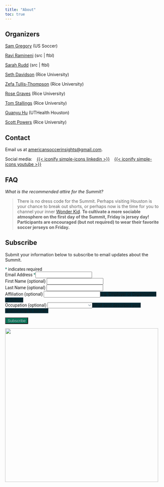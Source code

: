 ```yaml
---
title: "About"
toc: true
---
```


## Organizers

[Sam Gregory](https://www.samgregory.me/){target=_blank} (US Soccer)

[Ravi Ramineni](https://www.linkedin.com/in/ravi-ramineni-3798374/){target=_blank} (src | ftbl)

[Sarah Rudd](https://www.linkedin.com/in/sarahrudd/){target=_blank} (src | ftbl)

[Seth Davidson](https://www.linkedin.com/in/seth-davidson-834b80221/){target=_blank} (Rice University)

[Zefa Tullis-Thompson](https://www.linkedin.com/in/zefa-tullis-thompson-3773a424a/){target=_blank} (Rice University)

[Rose Graves](https://www.linkedin.com/in/rose-graves/){target=_blank} (Rice University)

[Tom Stallings](https://www.linkedin.com/in/tom-stallings-7b25a06/){target=_blank} (Rice University)

[Guanyu Hu](https://sites.google.com/site/nealguanyu/){target=_blank} (UTHealth Houston)

[Scott Powers](https://saberpowers.github.io/){target=_blank} (Rice University)

## Contact

Email us at [americansoccerinsights@gmail.com](mailto:americansoccerinsights@gmail.com).

Social media:
&ensp;
[{{< iconify simple-icons linkedin >}}](https://www.linkedin.com/company/americansoccerinsights/){target="_blank"}
&ensp;
[{{< iconify simple-icons youtube >}}](https://www.youtube.com/@ASISummit/){target="_blank"}

## FAQ

*What is the recommended attire for the Summit?*

> There is no dress code for the Summit. Perhaps visiting Houston is your chance to break out shorts, or perhaps now is the time for you to channel your inner [Wonder Kid](https://hips.hearstapps.com/hmg-prod/images/ted-lasso-nick-mohammed-nate-shelley-6447f31b9d4a7.jpg){target=_blank}. **To cultivate a more sociable atmosphere on the first day of the Summit, Friday is jersey day! Participants are encouraged (but not required) to wear their favorite soccer jerseys on Friday.**

## Subscribe

<p>Submit your information below to subscribe to email updates about the Summit.</p>
<div id="mc_embed_shell">
<link href="//cdn-images.mailchimp.com/embedcode/classic-061523.css" rel="stylesheet" type="text/css">
<style type="text/css">
/* All HTML code below came from MailChimp. We edited the styles below to match our website */
#mc_embed_signup {false; clear: left; font: 14px Roboto, sans-serif;}
#mc_embed_signup input{color: #ACB5BD;}
#mc_embed_signup select{color: #ACB5BD;}
#mc_embed_signup .asterisk {color: #077457;}
#mc_embed_signup .button {background-color: #077457;}
#mc_embed_signup .button:hover {background-color:#353A41;}
#mc_embed_signup .helper_text {background-color: #002B37;}
#mc_embed_signup #mce-success-response {color:#077457; display:none;}
#mc_embed_signup #mc-embedded-subscribe-form div.mce_inline_error {background-color: #002B37; color: #dc322f;}
#mc_embed_signup #mc-embedded-subscribe-form input.mce_inline_error {border:2px solid #dc322f;}
/* Add your own Mailchimp form style overrides in your site stylesheet or in this style block.
We recommend moving this block and the preceding CSS link to the HEAD of your HTML file. */
</style>
<div id="mc_embed_signup">
<form action="https://gmail.us17.list-manage.com/subscribe/post?u=8576aeb9674a114ef0fbd37f5&amp;id=fd73d82ed2&amp;f_id=00bcd9e3f0" method="post" id="mc-embedded-subscribe-form" name="mc-embedded-subscribe-form" class="validate" target="_blank">
<div id="mc_embed_signup_scroll">
<div class="indicates-required"><span class="asterisk">*</span> indicates required</div>
<div class="mc-field-group"><label for="mce-EMAIL">Email Address <span class="asterisk">*</span></label><input type="email" name="EMAIL" class="required email" id="mce-EMAIL" required="" value=""></div><div class="mc-field-group"><label for="mce-FNAME">First Name (optional) </label><input type="text" name="FNAME" class=" text" id="mce-FNAME" value=""></div><div class="mc-field-group"><label for="mce-LNAME">Last Name (optional) </label><input type="text" name="LNAME" class=" text" id="mce-LNAME" value=""></div><div class="mc-field-group"><label for="mce-MMERGE6">Affiliation (optional) </label><input type="text" name="MMERGE6" class=" text" id="mce-MMERGE6" value=""><span id="mce-MMERGE6-HELPERTEXT" class="helper_text">e.g. Employer or Organization or School</span></div><div class="mc-field-group"><label for="mce-MMERGE7">Occupation (optional) </label><select name="MMERGE7" class="" id="mce-MMERGE7"><option value=""></option><option value="Industry Professional">Industry Professional</option><option value="Writer/Journalist">Writer/Journalist</option><option value="Academic">Academic</option><option value="Student">Student</option><option value="Player">Player</option><option value="Coach">Coach</option><option value="Other">Other</option></select><span id="mce-MMERGE7-HELPERTEXT" class="helper_text">What best describes your relationship to soccer?</span></div>
<div id="mce-responses" class="clear foot">
<div class="response" id="mce-error-response" style="display: none;"></div>
<div class="response" id="mce-success-response" style="display: none;"></div>
</div>
<div aria-hidden="true" style="position: absolute; left: -5000px;">
/* real people should not fill this in and expect good things - do not remove this or risk form bot signups */
<input type="text" name="b_8576aeb9674a114ef0fbd37f5_fd73d82ed2" tabindex="-1" value="">
</div>
<div class="optionalParent">
<div class="clear foot">
<input type="submit" name="subscribe" id="mc-embedded-subscribe" class="button" value="Subscribe">
</div>
</div>
</div>
</form>
</div>
<script type="text/javascript" src="//s3.amazonaws.com/downloads.mailchimp.com/js/mc-validate.js"></script><script type="text/javascript">(function($) {window.fnames = new Array(); window.ftypes = new Array();fnames[0]='EMAIL';ftypes[0]='email';fnames[1]='FNAME';ftypes[1]='text';fnames[2]='LNAME';ftypes[2]='text';fnames[6]='MMERGE6';ftypes[6]='text';fnames[7]='MMERGE7';ftypes[7]='dropdown';fnames[3]='ADDRESS';ftypes[3]='address';fnames[4]='PHONE';ftypes[4]='phone';}(jQuery));var $mcj = jQuery.noConflict(true);</script></div>

[![](../assets/rice.png){width=500 fig-align="center"}](https://sport.rice.edu/sport-analytics-major){target="_blank"}
